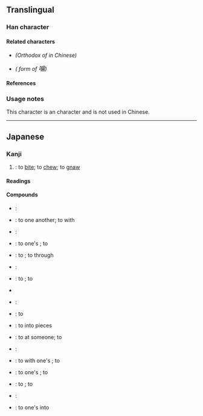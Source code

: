 {{also|齧|嚙}}
{{character info}}
==Translingual==
{{Han simplified forms|[[齧]]/<small>[[嚙]]</small>|噛|啮|ex=y}}

===Han character===
{{Han char|rn=30|rad=口|as=12|sn=15|four=61072|canj=RYMU,XXRYM|ids=⿰口歯}}

====Related characters====
* {{l|mul|[[齧]]}} ''(Orthodox {{w|Traditional Chinese characters|traditional form}} of {{l|mul|嚙}} in Chinese)''
* {{l|mul|[[嚙]]}} ''({{w|Kyūjitai}} form of <big>噛</big>)''

====References====
{{Han ref|kx=0209.151|hdz=10682.171|uh=565B}}

===Usage notes===
This character is an {{w|extended shinjitai}} character and is not used in Chinese.

----

==Japanese==
{{ja-kanji forms|噛|嚙|ex=y}}

===Kanji===
{{ja-kanji|grade=|rs=口12|kyu=嚙}}

# {{ja-ex shin|嚙|sort=口12}}: to [[bite]]; to [[chew]]; to [[gnaw]]

====Readings====
{{ja-readings
|goon=ぎょう<げう
|kanon=ごう<がう
|kanyoon=こう<かう
|kun=しが-む, かじ-る, かぶ-る, か-ます, か-ませる, か-む
}}

====Compounds====
{{der-top|Compounds}}
* {{ja-r|噛ませ犬|かませいぬ}}: {{l|en|underdog}}
* {{ja-r|噛み合う|かみあう}}: to {{l|en|bite}} one another; to {{l|en|engage}} with
* {{ja-r|噛み合わせ|かみあわせ}}: {{lb|ja|dentistry}} {{l|en|occlusion}}
* {{ja-r|噛み合わせる|かみあわせる}}: to {{l|en|clench}} one's {{l|en|teeth}}; to {{l|en|engage}}
* {{ja-r|噛み切る|かみきる}}: to {{l|en|bite off}}; to {{l|en|gnaw}} through
* {{ja-r|噛み傷|かみきず}}: {{l|en|bite}} {{l|en|wound}}
* {{ja-r|噛み熟す|かみこなす}}: to {{l|en|chew}}; to {{l|en|digest}}
* {{ja-r|噛み殺す|かみころす}}
* {{ja-r|噛み応え|かみごたえ}}: {{l|en|chewy}} {{l|en|texture}}
{{der-mid}}
* {{ja-r|噛みしだく|かみしだく}}: to {{l|en|crunch}}
* {{ja-r|噛み千切る|かみちぎる}}: to {{l|en|bite}} into pieces
* {{ja-r|噛み付く|かみつく}}: {{lb|ja|figuratively}} to {{l|en|bite}} at someone; to {{l|en|flare up}}
* {{ja-r|噛み付き亀|かみつきがめ}}: {{w|common snapping turtle}}
* {{ja-r|噛み潰す|かみつぶす}}: to {{l|en|crush}} with one's {{l|en|teeth}}; to {{l|en|chew up}}
* {{ja-r|噛み締める|かみしめる}}: to {{l|en|bite}} one's {{l|en|lip}}; to {{l|en|reflect}}
* {{ja-r|噛み分ける|かみわける}}: to {{l|en|taste}}; to {{l|en|distinguish}}
* {{ja-r|噛柴|タムシバ}}: {{taxlink|Magnolia salicifolia|species|ver=210102}}
* {{ja-r|噛り付き|かぶりつき}}: to {{l|en|sink#Verb|sink}} one's {{l|en|teeth}} into
{{der-bottom}}